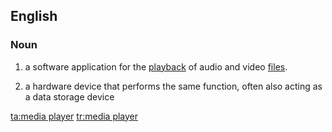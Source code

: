 ==English==
===Noun===
{{wikipedia}}
{{en-noun|sg=[[media]] [[player]]}}
#{{computing}} a software application for the [[playback]] of audio and video [[file]]s.
#{{computing}} a hardware device that performs the same function, often also acting as a data storage device

[[ta:media player]]
[[tr:media player]]
